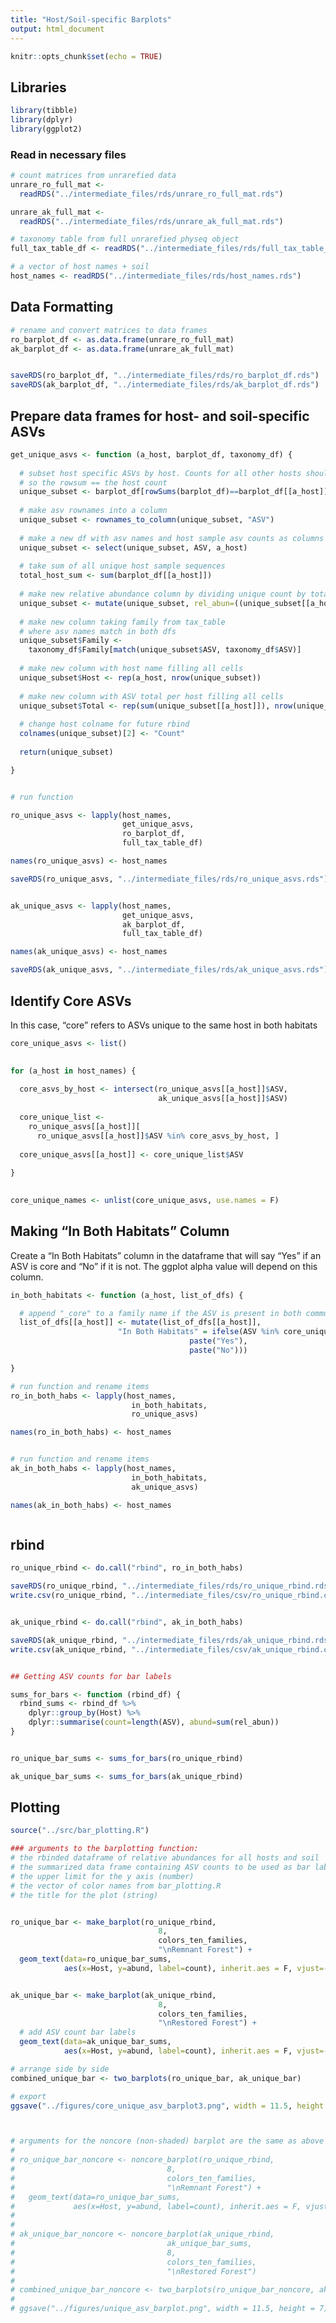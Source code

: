 ```yaml
---
title: "Host/Soil-specific Barplots"
output: html_document
---
```


```r
knitr::opts_chunk$set(echo = TRUE)
```

## Libraries

```r

library(tibble)
library(dplyr)
library(ggplot2)

```

### Read in necessary files

```r

# count matrices from unrarefied data
unrare_ro_full_mat <-
  readRDS("../intermediate_files/rds/unrare_ro_full_mat.rds")

unrare_ak_full_mat <-
  readRDS("../intermediate_files/rds/unrare_ak_full_mat.rds")

# taxonomy table from full unrarefied physeq object 
full_tax_table_df <- readRDS("../intermediate_files/rds/full_tax_table_df.rds")

# a vector of host names + soil
host_names <- readRDS("../intermediate_files/rds/host_names.rds")

```

## Data Formatting

```r

# rename and convert matrices to data frames
ro_barplot_df <- as.data.frame(unrare_ro_full_mat)
ak_barplot_df <- as.data.frame(unrare_ak_full_mat)


saveRDS(ro_barplot_df, "../intermediate_files/rds/ro_barplot_df.rds")
saveRDS(ak_barplot_df, "../intermediate_files/rds/ak_barplot_df.rds")


```

## Prepare data frames for host- and soil-specific ASVs

```r

get_unique_asvs <- function (a_host, barplot_df, taxonomy_df) {
  
  # subset host specific ASVs by host. Counts for all other hosts should be 0, 
  # so the rowsum == the host count
  unique_subset <- barplot_df[rowSums(barplot_df)==barplot_df[[a_host]],]
  
  # make asv rownames into a column
  unique_subset <- rownames_to_column(unique_subset, "ASV")
  
  # make a new df with asv names and host sample asv counts as columns
  unique_subset <- select(unique_subset, ASV, a_host)
  
  # take sum of all unique host sample sequences
  total_host_sum <- sum(barplot_df[[a_host]])
  
  # make new relative abundance column by dividing unique count by total
  unique_subset <- mutate(unique_subset, rel_abun=((unique_subset[[a_host]] / total_host_sum) * 100))
  
  # make new column taking family from tax_table 
  # where asv names match in both dfs
  unique_subset$Family <- 
    taxonomy_df$Family[match(unique_subset$ASV, taxonomy_df$ASV)]
  
  # make new column with host name filling all cells
  unique_subset$Host <- rep(a_host, nrow(unique_subset))
  
  # make new column with ASV total per host filling all cells
  unique_subset$Total <- rep(sum(unique_subset[[a_host]]), nrow(unique_subset))
  
  # change host colname for future rbind
  colnames(unique_subset)[2] <- "Count"
  
  return(unique_subset)

}


# run function

ro_unique_asvs <- lapply(host_names, 
                         get_unique_asvs, 
                         ro_barplot_df, 
                         full_tax_table_df)

names(ro_unique_asvs) <- host_names

saveRDS(ro_unique_asvs, "../intermediate_files/rds/ro_unique_asvs.rds")


ak_unique_asvs <- lapply(host_names, 
                         get_unique_asvs, 
                         ak_barplot_df, 
                         full_tax_table_df)

names(ak_unique_asvs) <- host_names

saveRDS(ak_unique_asvs, "../intermediate_files/rds/ak_unique_asvs.rds")

```

## Identify Core ASVs

In this case, "core" refers to ASVs unique to the same host in both habitats

```r

core_unique_asvs <- list()

  
for (a_host in host_names) {
  
  core_asvs_by_host <- intersect(ro_unique_asvs[[a_host]]$ASV,
                                 ak_unique_asvs[[a_host]]$ASV)
  
  core_unique_list <- 
    ro_unique_asvs[[a_host]][
      ro_unique_asvs[[a_host]]$ASV %in% core_asvs_by_host, ]
  
  core_unique_asvs[[a_host]] <- core_unique_list$ASV
  
}
  

core_unique_names <- unlist(core_unique_asvs, use.names = F)


```

## Making "In Both Habitats" Column

Create a "In Both Habitats" column in the dataframe that will say "Yes" if an ASV is core and "No" if it is not. The ggplot alpha value will depend on this column.

```r

in_both_habitats <- function (a_host, list_of_dfs) {

  # append "_core" to a family name if the ASV is present in both communities
  list_of_dfs[[a_host]] <- mutate(list_of_dfs[[a_host]],
                        "In Both Habitats" = ifelse(ASV %in% core_unique_names,
                                        paste("Yes"),
                                        paste("No")))

}

# run function and rename items
ro_in_both_habs <- lapply(host_names, 
                           in_both_habitats,
                           ro_unique_asvs)

names(ro_in_both_habs) <- host_names


# run function and rename items
ak_in_both_habs <- lapply(host_names, 
                           in_both_habitats,
                           ak_unique_asvs)

names(ak_in_both_habs) <- host_names



```

## rbind

```r

ro_unique_rbind <- do.call("rbind", ro_in_both_habs)

saveRDS(ro_unique_rbind, "../intermediate_files/rds/ro_unique_rbind.rds")
write.csv(ro_unique_rbind, "../intermediate_files/csv/ro_unique_rbind.csv")


ak_unique_rbind <- do.call("rbind", ak_in_both_habs)

saveRDS(ak_unique_rbind, "../intermediate_files/rds/ak_unique_rbind.rds")
write.csv(ak_unique_rbind, "../intermediate_files/csv/ak_unique_rbind.csv")


## Getting ASV counts for bar labels

sums_for_bars <- function (rbind_df) {
  rbind_sums <- rbind_df %>%
    dplyr::group_by(Host) %>%
    dplyr::summarise(count=length(ASV), abund=sum(rel_abun))
}


ro_unique_bar_sums <- sums_for_bars(ro_unique_rbind)

ak_unique_bar_sums <- sums_for_bars(ak_unique_rbind)


```

## Plotting

```r

source("../src/bar_plotting.R")

### arguments to the barplotting function:
# the rbinded dataframe of relative abundances for all hosts and soil
# the summarized data frame containing ASV counts to be used as bar labels
# the upper limit for the y axis (number)
# the vector of color names from bar_plotting.R
# the title for the plot (string)


ro_unique_bar <- make_barplot(ro_unique_rbind,
                                 8,
                                 colors_ten_families,
                                 "\nRemnant Forest") +
  geom_text(data=ro_unique_bar_sums, 
            aes(x=Host, y=abund, label=count), inherit.aes = F, vjust=-1)


ak_unique_bar <- make_barplot(ak_unique_rbind,
                                 8,
                                 colors_ten_families,
                                 "\nRestored Forest") +
  # add ASV count bar labels
  geom_text(data=ak_unique_bar_sums, 
            aes(x=Host, y=abund, label=count), inherit.aes = F, vjust=-1)

# arrange side by side
combined_unique_bar <- two_barplots(ro_unique_bar, ak_unique_bar)

# export
ggsave("../figures/core_unique_asv_barplot3.png", width = 11.5, height = 7)



# arguments for the noncore (non-shaded) barplot are the same as above
# 
# ro_unique_bar_noncore <- noncore_barplot(ro_unique_rbind,
#                                  8,
#                                  colors_ten_families,
#                                  "\nRemnant Forest") +
#   geom_text(data=ro_unique_bar_sums, 
#             aes(x=Host, y=abund, label=count), inherit.aes = F, vjust=-1)
# 
# 
# ak_unique_bar_noncore <- noncore_barplot(ak_unique_rbind,
#                                  ak_unique_bar_sums,
#                                  8,
#                                  colors_ten_families,
#                                  "\nRestored Forest")
# 
# combined_unique_bar_noncore <- two_barplots(ro_unique_bar_noncore, ak_unique_bar_noncore)
# 
# ggsave("../figures/unique_asv_barplot.png", width = 11.5, height = 7)


```







